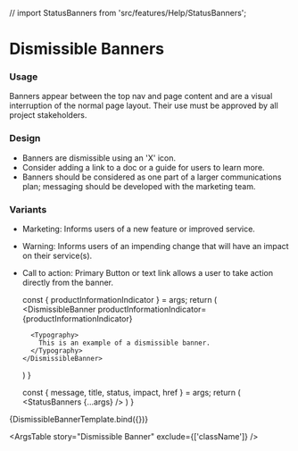 // import StatusBanners from 'src/features/Help/StatusBanners';

<Meta title="UI Elements/Notifications/Dismissible Banners" />

# Dismissible Banners
### Usage
Banners appear between the top nav and page content and are a visual interruption of the normal page layout. Their use must be approved by all project stakeholders.

### Design
- Banners are dismissible using an &apos;X&apos; icon.
- Consider adding a link to a doc or a guide for users to learn more.
- Banners should be considered as one part of a larger communications plan; messaging should be developed with the marketing team.

### Variants
- Marketing: Informs users of a new feature or improved service. 
- Warning: Informs users of an impending change that will have an impact on their service(s).
- Call to action: Primary Button or text link allows a user to take action directly from the banner. 

    const { productInformationIndicator } = args;
    return (
    <DismissibleBanner
        productInformationIndicator={productInformationIndicator}
    >
        <Typography>
          This is an example of a dismissible banner.
        </Typography>
      </DismissibleBanner>
    )
}

    const { message, title, status, impact, href } = args;
    return (
        <StatusBanners {...args} />
    )
}

<Canvas>
    <Story 
        name="Dismissible Banner"
        args={{
            productInformationIndicator: true,
        }}
        argTypes={{
            productInformationIndicator: {
                description: 'Indicates whether the banner communicates information about a product, typically a new feature or improved service. If true, the left border is set to green.',
            },
        }}
    >
        {DismissibleBannerTemplate.bind({})}
    </Story>
</Canvas>

<ArgsTable
  story="Dismissible Banner"
  exclude={['className']}
/>

<!-- The Status Banners story below can be restored once the MSW works in production builds of Storybook. --!>
<!-- Status Banners appear on our `/support` pages and communicate information about data center connectivity and service issues. The information populating these banners is sourced from Statuspage and corresponds to incidents detailed at [status.linode.com](https://status.linode.com).

<Canvas>
    <Story
        name="StatusBanners"
    >
        {StatusBannersTemplate.bind({})}
    </Story>
</Canvas> -->